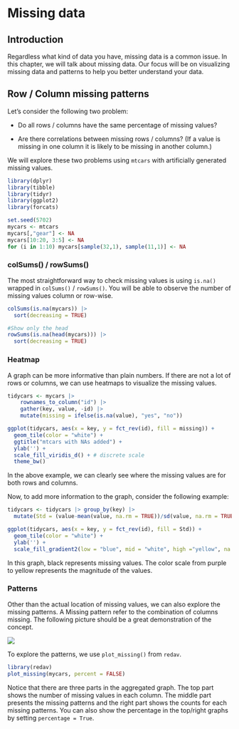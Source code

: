 # Missing data

## Introduction 

Regardless what kind of data you have, missing data is a common issue. In this chapter, we will talk about missing data. Our focus will be on visualizing missing data and patterns to help you better understand your data. 

## Row / Column missing patterns

Let's consider the following two problem:

* Do all rows / columns have the same percentage of missing values?

* Are there correlations between missing rows / columns? (If a value is missing in one column it is likely to be missing in another column.)

We will explore these two problems using `mtcars` with artificially generated missing values. 

```r
library(dplyr)
library(tibble)
library(tidyr)
library(ggplot2)
library(forcats)

set.seed(5702)
mycars <- mtcars
mycars[,"gear"] <- NA
mycars[10:20, 3:5] <- NA
for (i in 1:10) mycars[sample(32,1), sample(11,1)] <- NA
```

### colSums() / rowSums()

The most straightforward way to check missing values is using `is.na()` wrapped in `colSums()` / `rowSums()`. You will be able to observe the number of missing values column or row-wise.

```r
colSums(is.na(mycars)) |>
  sort(decreasing = TRUE)
```

```r
#Show only the head
rowSums(is.na(head(mycars))) |>
  sort(decreasing = TRUE)
```

### Heatmap

A graph can be more informative than plain numbers. If there are not a lot of rows or columns, we can use heatmaps to visualize the missing values. 

```r
tidycars <- mycars |> 
    rownames_to_column("id") |> 
    gather(key, value, -id) |> 
    mutate(missing = ifelse(is.na(value), "yes", "no"))
```

```r
ggplot(tidycars, aes(x = key, y = fct_rev(id), fill = missing)) +
  geom_tile(color = "white") + 
  ggtitle("mtcars with NAs added") +
  ylab('') + 
  scale_fill_viridis_d() + # discrete scale
  theme_bw()
```
In the above example, we can clearly see where the missing values are for both rows and columns. 

Now, to add more information to the graph, consider the following example:

```r
tidycars <- tidycars |> group_by(key) |> 
  mutate(Std = (value-mean(value, na.rm = TRUE))/sd(value, na.rm = TRUE)) |> ungroup()

ggplot(tidycars, aes(x = key, y = fct_rev(id), fill = Std)) +
  geom_tile(color = "white") + 
  ylab('') + 
  scale_fill_gradient2(low = "blue", mid = "white", high ="yellow", na.value = "black") + theme_bw()
```

In this graph, black represents missing values. The color scale from purple to yellow represents the magnitude of the values.

### Patterns

Other than the actual location of missing values, we can also explore the  missing patterns. A Missing pattern refer to the combination of columns missing. The following picture should be a great demonstration of the concept.

![](images/missing_pattern.png)

To explore the patterns, we use `plot_missing()` from `redav`.

```r
library(redav)
plot_missing(mycars, percent = FALSE)
```

Notice that there are three parts in the aggregated graph. The top part shows the number of missing values in each column. The middle part presents the missing patterns and the right part shows the counts for each missing patterns. You can also show the percentage in the top/right graphs by setting `percentage = True`.
